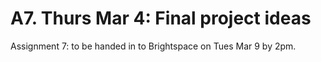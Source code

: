 # A7. Thurs Mar 4: Final project ideas

Assignment 7: to be handed in to Brightspace on Tues Mar 9 by 2pm.
